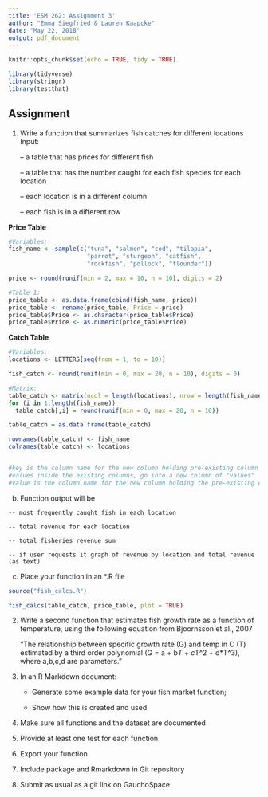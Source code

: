 ---
title: 'ESM 262: Assignment 3'
author: "Emma Siegfried & Lauren Kaapcke"
date: "May 22, 2018"
output: pdf_document
---

```{r setup, include=FALSE}
knitr::opts_chunk$set(echo = TRUE, tidy = TRUE)

```

```{r}
library(tidyverse)
library(stringr)
library(testthat)

```


## Assignment

1) Write a function that summarizes fish catches for different locations 
    Input:

    -- a table that has prices for different fish
   
    -- a table that has the number caught for each fish species for each location
    
    -- each location is in a different column
    
    -- each fish is in a different row 

**Price Table**
```{r tidy=TRUE}

#Variables:
fish_name <- sample(c("tuna", "salmon", "cod", "tilapia",
                      "parrot", "sturgeon", "catfish", 
                      "rockfish", "pollock", "flounder"))

price <- round(runif(min = 2, max = 10, n = 10), digits = 2)

#Table 1: 
price_table <- as.data.frame(cbind(fish_name, price))
price_table <- rename(price_table, Price = price)
price_table$Price <- as.character(price_table$Price)
price_table$Price <- as.numeric(price_table$Price)

```


**Catch Table**
```{r}

#Variables:
locations <- LETTERS[seq(from = 1, to = 10)]

fish_catch <- round(runif(min = 0, max = 20, n = 10), digits = 0)

#Matrix:
table_catch <- matrix(ncol = length(locations), nrow = length(fish_name))
for (i in 1:length(fish_name))
  table_catch[,i] = round(runif(min = 0, max = 20, n = 10))

table_catch = as.data.frame(table_catch)

rownames(table_catch) <- fish_name
colnames(table_catch) <- locations


#key is the column name for the new column holding pre-existing column names
#values inside the existing columns, go into a new column of "values"
#value is the column name for the new column holding the pre-existing columns


```


  b. Function output will be
  
    -- most frequently caught fish in each location
    
    -- total revenue for each location
    
    -- total fisheries revenue sum
    
    -- if user requests it graph of revenue by location and total revenue (as text)

 
  c. Place your function in an *.R file
 

```{r warning=FALSE}

source("fish_calcs.R")

fish_calcs(table_catch, price_table, plot = TRUE)


```


2) Write a second function that estimates fish growth rate as a function of temperature, using the following equation from Bjoornsson et al., 2007

    "The relationship between specific growth rate (G) and temp in C (T) estimated by a third order polynomial (G = a + b*T + c*T^2 + d*T^3), where a,b,c,d are parameters."
 
4) In an R Markdown document:

    - Generate some example data for your fish market function; 
    
    - Show how this is created and used
 
5) Make sure all functions and the dataset are documented

6) Provide at least one test for each function 

7) Export your function

8) Include package and Rmarkdown in Git repository

9) Submit as usual as a git link on GauchoSpace
 
